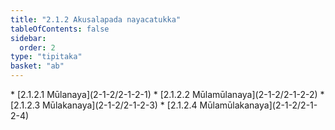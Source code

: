 ```yaml
---
title: "2.1.2 Akusalapada nayacatukka"
tableOfContents: false
sidebar:
  order: 2
type: "tipitaka"
basket: "ab"
---
```



<DynamicBreadcrumb />



<TableOfContents>
* [2.1.2.1 Mūlanaya](2-1-2/2-1-2-1)
* [2.1.2.2 Mūlamūlanaya](2-1-2/2-1-2-2)
* [2.1.2.3 Mūlakanaya](2-1-2/2-1-2-3)
* [2.1.2.4 Mūlamūlakanaya](2-1-2/2-1-2-4)
</TableOfContents>